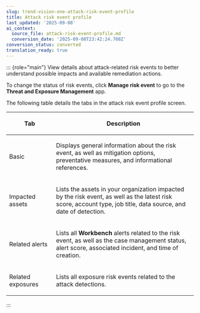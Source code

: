 ```yaml
---
slug: trend-vision-one-attack-risk-event-profile
title: Attack risk event profile
last_updated: '2025-09-08'
ai_context:
  source_file: attack-risk-event-profile.md
  conversion_date: '2025-09-08T23:42:24.708Z'
conversion_status: converted
translation_ready: true
---
```


::: {role="main"}
View details about attack-related risk events to better understand possible impacts and available remediation actions.

To change the status of risk events, click **Manage risk event** to go to the **Threat and Exposure Management** app.

The following table details the tabs in the attack risk event profile screen.

<table>
<colgroup>
<col style="width: 25%" />
<col style="width: 75%" />
</colgroup>
<thead>
<tr>
<th><p>Tab</p></th>
<th><p>Description</p></th>
</tr>
</thead>
<tbody>
<tr>
<td><p>Basic</p></td>
<td><p>Displays general information about the risk event, as well as mitigation options, preventative measures, and informational references.</p></td>
</tr>
<tr>
<td><p>Impacted assets</p></td>
<td><p>Lists the assets in your organization impacted by the risk event, as well as the latest risk score, account type, job title, data source, and date of detection.</p></td>
</tr>
<tr>
<td><p>Related alerts</p></td>
<td><p>Lists all <strong>Workbench</strong> alerts related to the risk event, as well as the case management status, alert score, associated incident, and time of creation.</p></td>
</tr>
<tr>
<td><p>Related exposures</p></td>
<td><p>Lists all exposure risk events related to the attack detections.</p></td>
</tr>
</tbody>
</table>
:::
